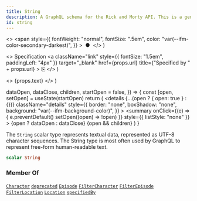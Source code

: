 ```yaml
---
title: String
description: A GraphQL schema for the Rick and Morty API. This is a generated file.
id: string
---
```


  <>
    <span
      style={{
        fontWeight: "normal",
        fontSize: ".5em",
        color: "var(--ifm-color-secondary-darkest)",
      }}
    >
      &nbsp;●&nbsp;
    </span>
  </>
)

  <>
    Specification
    <a
      className="link"
      style={{ fontSize: "1.5em", paddingLeft: "4px" }}
      target="\_blank"
      href={props.url}
      title={"Specified by " + props.url}
    >
      ⎘
    </a>
  </>
)

  <>
    <span className={props.class}>{props.text}</span>
  </>
)


  dataOpen,
  dataClose,
  children,
  startOpen = false,
}) => {
  const [open, setOpen] = useState(startOpen)
  return (
    <details
      {...(open ? { open: true } : {})}
      className="details"
      style={{
        border: "none",
        boxShadow: "none",
        background: "var(--ifm-background-color)",
      }}
    >
      <summary
        onClick={(e) => {
          e.preventDefault()
          setOpen((open) => !open)
        }}
        style={{ listStyle: "none" }}
      >
        {open ? dataOpen : dataClose}
      </summary>
      {open && children}
    </details>
  )
}

The `String` scalar type represents textual data, represented as UTF-8 character sequences. The String type is most often used by GraphQL to represent free-form human-readable text.

```graphql
scalar String
```

### Member Of

[`Character`](/docs/graphql/rickandmorty/objects/character.mdx) <Badge class="badge badge--secondary" text="object"/><Bullet />[`deprecated`](/docs/graphql/rickandmorty/directives/deprecated.mdx) <Badge class="badge badge--secondary" text="directive"/><Bullet />[`Episode`](/docs/graphql/rickandmorty/objects/episode.mdx) <Badge class="badge badge--secondary" text="object"/><Bullet />[`FilterCharacter`](/docs/graphql/rickandmorty/inputs/filter-character.mdx) <Badge class="badge badge--secondary" text="input"/><Bullet />[`FilterEpisode`](/docs/graphql/rickandmorty/inputs/filter-episode.mdx) <Badge class="badge badge--secondary" text="input"/><Bullet />[`FilterLocation`](/docs/graphql/rickandmorty/inputs/filter-location.mdx) <Badge class="badge badge--secondary" text="input"/><Bullet />[`Location`](/docs/graphql/rickandmorty/objects/location.mdx) <Badge class="badge badge--secondary" text="object"/><Bullet />[`specifiedBy`](/docs/graphql/rickandmorty/directives/specified-by.mdx) <Badge class="badge badge--secondary" text="directive"/>
